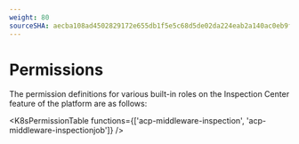 ```yaml
---
weight: 80
sourceSHA: aecba108ad4502829172e655db1f5e5c68d5de02da224eab2a140ac0eb9f7700
---
```


# Permissions

The permission definitions for various built-in roles on the Inspection Center feature of the platform are as follows:

<K8sPermissionTable functions={['acp-middleware-inspection', 'acp-middleware-inspectionjob']} />
